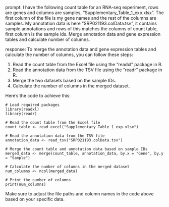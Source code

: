 prompt:
I have the following count table for an RNA-seq experiment, rows are genes and columns are samples, "Supplementary_Table_1_exp.xlsx". The first column of the file is my gene names and the rest of the columns are samples. My annotation data is here  "SRP021193.colData.tsv", it contains sample annotations and rows of this matches the columns of count table, first column is the sample ids. Merge annotation data and gene expression tables and calculate number of columns.

response:
To merge the annotation data and gene expression tables and calculate the number of columns, you can follow these steps:

1. Read the count table from the Excel file using the "readxl" package in R.
2. Read the annotation data from the TSV file using the "readr" package in R.
3. Merge the two datasets based on the sample IDs.
4. Calculate the number of columns in the merged dataset.

Here's the code to achieve this:

```
# Load required packages
library(readxl)
library(readr)

# Read the count table from the Excel file
count_table <- read_excel("Supplementary_Table_1_exp.xlsx")

# Read the annotation data from the TSV file
annotation_data <- read_tsv("SRP021193.colData.tsv")

# Merge the count table and annotation data based on sample IDs
merged_data <- merge(count_table, annotation_data, by.x = "Gene", by.y = "Sample")

# Calculate the number of columns in the merged dataset
num_columns <- ncol(merged_data)

# Print the number of columns
print(num_columns)
```

Make sure to adjust the file paths and column names in the code above based on your specific data.
